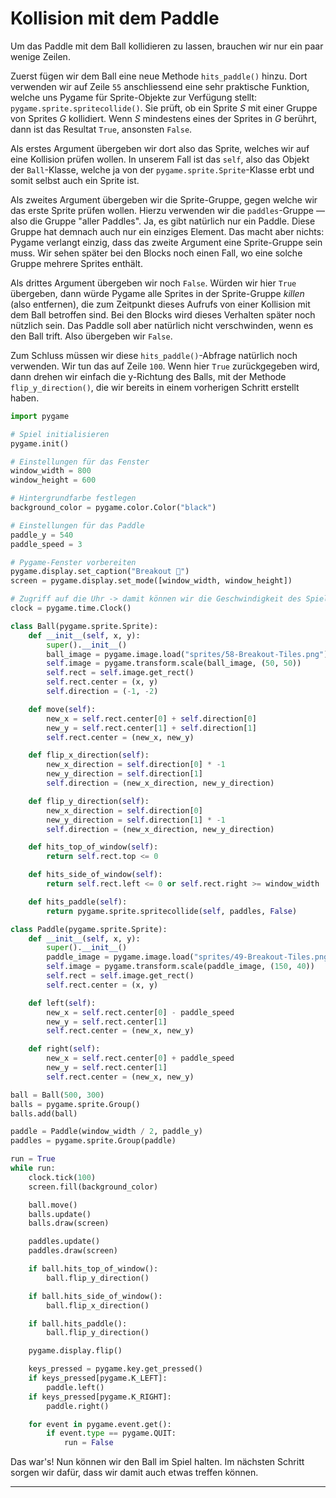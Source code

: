 # Kollision mit dem Paddle
Um das Paddle mit dem Ball kollidieren zu lassen, brauchen wir nur ein paar wenige Zeilen.

Zuerst fügen wir dem Ball eine neue Methode `hits_paddle()` hinzu. Dort verwenden wir auf Zeile `55` anschliessend eine sehr praktische Funktion, welche uns Pygame für Sprite-Objekte zur Verfügung stellt: `pygame.sprite.spritecollide()`. Sie prüft, ob ein Sprite _S_ mit einer Gruppe von Sprites _G_ kollidiert. Wenn _S_ mindestens eines der Sprites in _G_ berührt, dann ist das Resultat `True`, ansonsten `False`.

Als erstes Argument übergeben wir dort also das Sprite, welches wir auf eine Kollision prüfen wollen. In unserem Fall ist das `self`, also das Objekt der `Ball`-Klasse, welche ja von der `pygame.sprite.Sprite`-Klasse erbt und somit selbst auch ein Sprite ist.

Als zweites Argument übergeben wir die Sprite-Gruppe, gegen welche wir das erste Sprite prüfen wollen. Hierzu verwenden wir die `paddles`-Gruppe — also die Gruppe "aller Paddles". Ja, es gibt natürlich nur ein Paddle. Diese Gruppe hat demnach auch nur ein einziges Element. Das macht aber nichts: Pygame verlangt einzig, dass das zweite Argument eine Sprite-Gruppe sein muss. Wir sehen später bei den Blocks noch einen Fall, wo eine solche Gruppe mehrere Sprites enthält.

Als drittes Argument übergeben wir noch `False`. Würden wir hier `True` übergeben, dann würde Pygame alle Sprites in der Sprite-Gruppe _killen_ (also entfernen), die zum Zeitpunkt dieses Aufrufs von einer Kollision mit dem Ball betroffen sind. Bei den Blocks wird dieses Verhalten später noch nützlich sein. Das Paddle soll aber natürlich nicht verschwinden, wenn es den Ball trift. Also übergeben wir `False`.

Zum Schluss müssen wir diese `hits_paddle()`-Abfrage natürlich noch verwenden. Wir tun das auf Zeile `100`. Wenn hier `True` zurückgegeben wird, dann drehen wir einfach die y-Richtung des Balls, mit der Methode `flip_y_direction()`, die wir bereits in einem vorherigen Schritt erstellt haben.

```python showLineNumbers {54-55,100-101}
import pygame

# Spiel initialisieren
pygame.init()

# Einstellungen für das Fenster
window_width = 800
window_height = 600

# Hintergrundfarbe festlegen
background_color = pygame.color.Color("black")

# Einstellungen für das Paddle
paddle_y = 540
paddle_speed = 3

# Pygame-Fenster vorbereiten
pygame.display.set_caption("Breakout 👾")
screen = pygame.display.set_mode([window_width, window_height])

# Zugriff auf die Uhr -> damit können wir die Geschwindigkeit des Spiels anpassen
clock = pygame.time.Clock()

class Ball(pygame.sprite.Sprite):
    def __init__(self, x, y):
        super().__init__()
        ball_image = pygame.image.load("sprites/58-Breakout-Tiles.png")
        self.image = pygame.transform.scale(ball_image, (50, 50))
        self.rect = self.image.get_rect()
        self.rect.center = (x, y)
        self.direction = (-1, -2)

    def move(self):
        new_x = self.rect.center[0] + self.direction[0]
        new_y = self.rect.center[1] + self.direction[1]
        self.rect.center = (new_x, new_y)

    def flip_x_direction(self):
        new_x_direction = self.direction[0] * -1
        new_y_direction = self.direction[1]
        self.direction = (new_x_direction, new_y_direction)

    def flip_y_direction(self):
        new_x_direction = self.direction[0]
        new_y_direction = self.direction[1] * -1
        self.direction = (new_x_direction, new_y_direction)

    def hits_top_of_window(self):
        return self.rect.top <= 0

    def hits_side_of_window(self):
        return self.rect.left <= 0 or self.rect.right >= window_width

    def hits_paddle(self):
        return pygame.sprite.spritecollide(self, paddles, False)

class Paddle(pygame.sprite.Sprite):
    def __init__(self, x, y):
        super().__init__()
        paddle_image = pygame.image.load("sprites/49-Breakout-Tiles.png")
        self.image = pygame.transform.scale(paddle_image, (150, 40))
        self.rect = self.image.get_rect()
        self.rect.center = (x, y)

    def left(self):
        new_x = self.rect.center[0] - paddle_speed
        new_y = self.rect.center[1]
        self.rect.center = (new_x, new_y)

    def right(self):
        new_x = self.rect.center[0] + paddle_speed
        new_y = self.rect.center[1]
        self.rect.center = (new_x, new_y)

ball = Ball(500, 300)
balls = pygame.sprite.Group()
balls.add(ball)

paddle = Paddle(window_width / 2, paddle_y)
paddles = pygame.sprite.Group(paddle)

run = True
while run:
    clock.tick(100)
    screen.fill(background_color)

    ball.move()
    balls.update()
    balls.draw(screen)

    paddles.update()
    paddles.draw(screen)

    if ball.hits_top_of_window():
        ball.flip_y_direction()

    if ball.hits_side_of_window():
        ball.flip_x_direction()

    if ball.hits_paddle():
        ball.flip_y_direction()

    pygame.display.flip()

    keys_pressed = pygame.key.get_pressed()
    if keys_pressed[pygame.K_LEFT]:
        paddle.left()
    if keys_pressed[pygame.K_RIGHT]:
        paddle.right()

    for event in pygame.event.get():
        if event.type == pygame.QUIT:
            run = False
```

Das war's! Nun können wir den Ball im Spiel halten. Im nächsten Schritt sorgen wir dafür, dass wir damit auch etwas treffen können.

---
